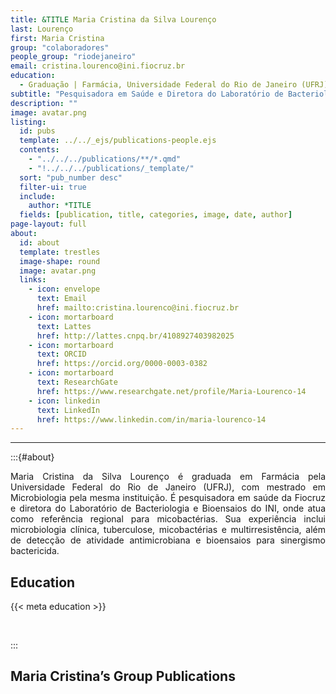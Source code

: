 ```yaml
---
title: &TITLE Maria Cristina da Silva Lourenço
last: Lourenço
first: Maria Cristina
group: "colaboradores"
people_group: "riodejaneiro"
email: cristina.lourenco@ini.fiocruz.br
education:
  - Graduação | Farmácia, Universidade Federal do Rio de Janeiro (UFRJ) (1977) <br> Mestrado <br> Microbiologia, Universidade Federal do Rio de Janeiro (UFRJ) (1998) <br> Especialização | Microbiologia Clínica, Universidade Federal do Rio de Janeiro (UFRJ)
subtitle: "Pesquisadora em Saúde e Diretora do Laboratório de Bacteriologia e Bioensaios do INI"
description: ""
image: avatar.png
listing:
  id: pubs
  template: ../../_ejs/publications-people.ejs
  contents:
    - "../../../publications/**/*.qmd"
    - "!../../../publications/_template/"
  sort: "pub_number desc"
  filter-ui: true
  include:
    author: *TITLE
  fields: [publication, title, categories, image, date, author]
page-layout: full
about:
  id: about
  template: trestles
  image-shape: round
  image: avatar.png
  links:
    - icon: envelope
      text: Email
      href: mailto:cristina.lourenco@ini.fiocruz.br
    - icon: mortarboard
      text: Lattes
      href: http://lattes.cnpq.br/4108927403982025
    - icon: mortarboard
      text: ORCID
      href: https://orcid.org/0000-0003-0382
    - icon: mortarboard
      text: ResearchGate
      href: https://www.researchgate.net/profile/Maria-Lourenco-14
    - icon: linkedin
      text: LinkedIn
      href: https://www.linkedin.com/in/maria-lourenco-14
---
```


<hr>

:::{#about}

<div style="text-align: justify">

Maria Cristina da Silva Lourenço é graduada em Farmácia pela Universidade Federal do Rio de Janeiro (UFRJ), com mestrado em Microbiologia pela mesma instituição. É pesquisadora em saúde da Fiocruz e diretora do Laboratório de Bacteriologia e Bioensaios do INI, onde atua como referência regional para micobactérias. Sua experiência inclui microbiologia clínica, tuberculose, micobactérias e multirresistência, além de detecção de atividade antimicrobiana e bioensaios para sinergismo bactericida.

## Education
{{< meta education >}}

<br>

:::

## Maria Cristina's Group Publications

:::{#pubs}
:::
